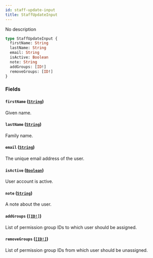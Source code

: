 ```yaml
---
id: staff-update-input
title: StaffUpdateInput
---
```


No description

```graphql
type StaffUpdateInput {
  firstName: String
  lastName: String
  email: String
  isActive: Boolean
  note: String
  addGroups: [ID!]
  removeGroups: [ID!]
}
```

### Fields

#### `firstName` ([`String`](/docs/developer/api-reference/scalars/string))

Given name.

#### `lastName` ([`String`](/docs/developer/api-reference/scalars/string))

Family name.

#### `email` ([`String`](/docs/developer/api-reference/scalars/string))

The unique email address of the user.

#### `isActive` ([`Boolean`](/docs/developer/api-reference/scalars/boolean))

User account is active.

#### `note` ([`String`](/docs/developer/api-reference/scalars/string))

A note about the user.

#### `addGroups` ([`[ID!]`](/docs/developer/api-reference/scalars/id))

List of permission group IDs to which user should be assigned.

#### `removeGroups` ([`[ID!]`](/docs/developer/api-reference/scalars/id))

List of permission group IDs from which user should be unassigned.
